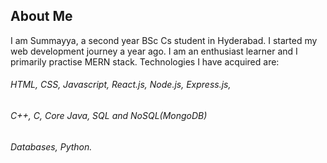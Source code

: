 ## About Me
I am Summayya, a second year BSc Cs student in Hyderabad. I started 
my web development journey a year ago. I am an enthusiast
learner and I primarily practise MERN stack.
Technologies I have acquired are: 
###### HTML, CSS, Javascript, React.js, Node.js, Express.js,
######  C++, C, Core Java, SQL and NoSQL(MongoDB)
###### Databases, Python.